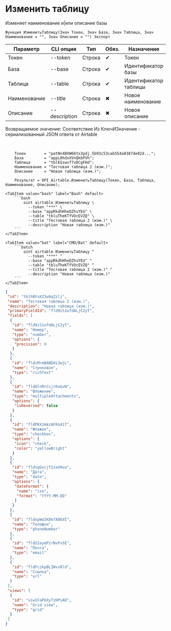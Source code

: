 ﻿---
sidebar_position: 2
---


# Изменить таблицу
 Изменяет наименование и|или описание базы



`Функция ИзменитьТаблицу(Знач Токен, Знач База, Знач Таблица, Знач Наименование = "", Знач Описание = "") Экспорт`

  | Параметр | CLI опция | Тип | Обяз. | Назначение |
  |-|-|-|-|-|
  | Токен | --token | Строка | &#x2714; | Токен |
  | База | --base | Строка | &#x2714; | Идентификатор базы |
  | Таблица | --table | Строка | &#x2714; | Идентификатор таблицы |
  | Наименование | --title | Строка | &#x2716; | Новое наименование |
  | Описание | --description | Строка | &#x2716; | Новое описание |

  
  Возвращаемое значение:   Соответствие Из КлючИЗначение - сериализованный JSON ответа от Airtable

<br/>




```bsl title="Пример использования для 1С:Предприятие/OneScript"
    Токен        = "patNn4BXW66Yx3pdj.5b93c53cab554a8387de02d...";
    База         = "appL0hdxXVnQkbPVh";
    Таблица      = "tblEGswvf7vDCgFHd";
    Наименование = "Тестовая таблица 2 (изм.)";
    Описание     = "Новая таблица (изм.)";

    Результат = OPI_Airtable.ИзменитьТаблицу(Токен, База, Таблица, Наименование, Описание);
```
    

 <Tabs>
  
    <TabItem value="bash" label="Bash" default>
        ```bash
            oint airtable ИзменитьТаблицу \
              --token "***" \
              --base "appRkdhHheDZhsYEU" \
              --table "tbluTheKTfVOcEVZQ" \
              --title "Тестовая таблица 2 (изм.)" \
              --description "Новая таблица (изм.)"
        ```
    </TabItem>
  
    <TabItem value="bat" label="CMD/Bat" default>
        ```batch
            oint airtable ИзменитьТаблицу ^
              --token "***" ^
              --base "appRkdhHheDZhsYEU" ^
              --table "tbluTheKTfVOcEVZQ" ^
              --title "Тестовая таблица 2 (изм.)" ^
              --description "Новая таблица (изм.)"
        ```
    </TabItem>
</Tabs>


```json title="Результат"
{
 "id": "tblhBYsKZ3w9qZzlj",
 "name": "Тестовая таблица 2 (изм.)",
 "description": "Новая таблица (изм.)",
 "primaryFieldId": "fld9iS1ofdALjC2yT",
 "fields": [
  {
   "id": "fld9iS1ofdALjC2yT",
   "name": "Номер",
   "type": "number",
   "options": {
    "precision": 0
   }
  },
  {
   "id": "fldcMrmBANDdi3wjL",
   "name": "Строковое",
   "type": "richText"
  },
  {
   "id": "fldQlnMrCcjrKoGvN",
   "name": "Вложение",
   "type": "multipleAttachments",
   "options": {
    "isReversed": false
   }
  },
  {
   "id": "fldPKXJmkzAFRo41T",
   "name": "Флажок",
   "type": "checkbox",
   "options": {
    "icon": "check",
    "color": "yellowBright"
   }
  },
  {
   "id": "fldvgGvcjT2zaVAoa",
   "name": "Дата",
   "type": "date",
   "options": {
    "dateFormat": {
     "name": "iso",
     "format": "YYYY-MM-DD"
    }
   }
  },
  {
   "id": "fldxpWaIK8kfA0bdI",
   "name": "Телефон",
   "type": "phoneNumber"
  },
  {
   "id": "fldSIeymPzrNvPv5E",
   "name": "Почта",
   "type": "email"
  },
  {
   "id": "fldFczkpBLZWvsRld",
   "name": "Ссылка",
   "type": "url"
  }
 ],
 "views": [
  {
   "id": "viw1FaP6XyTzHPsAD",
   "name": "Grid view",
   "type": "grid"
  }
 ]
}
```
